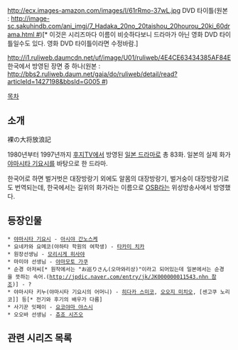 http://ecx.images-amazon.com/images/I/61rRmo-37wL.jpg
DVD 타이틀(원본 : [[http://image-sc.sakuhindb.com/ani_imgj/7_Hadaka_20no_20taishou_20hourou_20ki_60drama.html #]])[* 이것은 시리즈마다 이름이 비슷하다보니 드라마가 아닌 영화 DVD 타이틀일수도 있다. 영화 DVD 타이틀이라면 수정바람.]

http://i1.ruliweb.daumcdn.net/uf/image/U01/ruliweb/4E4CE63434385AF84E
한국에서 방영된 장면 중 하나(원본 : [[http://bbs2.ruliweb.daum.net/gaia/do/ruliweb/detail/read?articleId=1427198&bbsId=G005 #]])

[[목차]]

== 소개 ==
裸の大将放浪記

1980년부터 1997년까지 [[후지TV]]에서 방영된 [[일본 드라마]]로 총 83화. 일본의 실제 화가 [[야마시타 기요시]]를 바탕으로 한 드라마.

한국어로 하면 벌거벗은 대장방랑기 외에도 알몸의 대장방랑기, 벌거숭이 대장방랑기로도 번역되는데, 한국에서는 길위의 화가라는 이름으로 [[OSB]]라는 위성방송사에서 방영했다. 

== 등장인물 ==
 * [[야마시타 기요시]] - [[아시야 간노스케]]
 * 요네카와 요메코(야하타 학원의 여학생) - [[타카미 치카]]
 * 원장선생님 - [[모리시게 히사야]]
 * 마미야 선생님 - [[야마모토 가쿠]]
 * 순경 아저씨[* 원작에서는 "お巡りさん(오마와리상)"이라고 되어있는데 일본에서는 순경을 뜻하는 속어.([[http://jpdic.naver.com/entry/jk/JK000000011543.nhn 참조]])] - ?
 * 야마시타 키누(야마시타 기요시의 어머니) - [[히다카 스미코]], [[오오지 미치오]], [센고쿠 노리코]] 등[* 전기와 후기의 배우가 다름]
 * 사기꾼 잇페이 - [[요코야마 야스시]]
 * 오오바 선생님 - [[츄죠 시즈오]]

== 관련 시리즈 목록 ==
